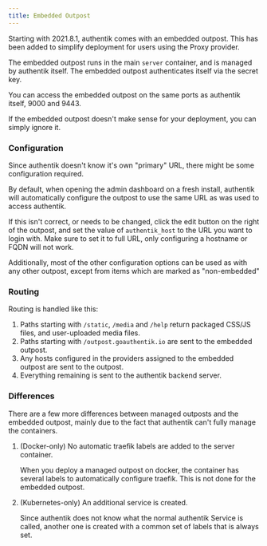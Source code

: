 ```yaml
---
title: Embedded Outpost
---
```


Starting with 2021.8.1, authentik comes with an embedded outpost. This has been added to simplify deployment for users using the Proxy provider.

The embedded outpost runs in the main `server` container, and is managed by authentik itself. The embedded outpost authenticates itself via the secret key.

You can access the embedded outpost on the same ports as authentik itself, 9000 and 9443.

If the embedded outpost doesn't make sense for your deployment, you can simply ignore it.

### Configuration

Since authentik doesn't know it's own "primary" URL, there might be some configuration required.

By default, when opening the admin dashboard on a fresh install, authentik will automatically configure the outpost to use the same URL as was used to access authentik.

If this isn't correct, or needs to be changed, click the edit button on the right of the outpost, and set the value of `authentik_host` to the URL you want to login with.
Make sure to set it to full URL, only configuring a hostname or FQDN will not work.

Additionally, most of the other configuration options can be used as with any other outpost, except from items which are marked as "non-embedded"


<Configuration />

### Routing

Routing is handled like this:

1. Paths starting with `/static`, `/media` and `/help` return packaged CSS/JS files, and user-uploaded media files.
2. Paths starting with `/outpost.goauthentik.io` are sent to the embedded outpost.
3. Any hosts configured in the providers assigned to the embedded outpost are sent to the outpost.
4. Everything remaining is sent to the authentik backend server.

### Differences

There are a few more differences between managed outposts and the embedded outpost, mainly due to the fact that authentik can't fully manage the containers.

1. (Docker-only) No automatic traefik labels are added to the server container.

    When you deploy a managed outpost on docker, the container has several labels to automatically configure traefik. This is not done for the embedded outpost.

2. (Kubernetes-only) An additional service is created.

    Since authentik does not know what the normal authentik Service is called, another one is created with a common set of labels that is always set.
